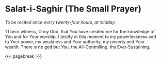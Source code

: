 # **Salat-i-Saghir (The Small Prayer)** {#sec-salat-i-saghir .unnumbered}

*To be recited once every twenty-four hours, at midday:*

1 I bear witness, O my God, that You have created me for the knowledge of You and for Your worship. I testify at this moment to my powerlessness and to Your power, my weakness and Your authority, my poverty and Your wealth. There is no god but You, the All-Controlling, the Ever-Sustaining.

{{< pagebreak >}}
